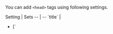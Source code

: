 
You can add `<head>` tags using following settings.

<TableStyle>
Setting | Sets
-- | --
<Link href="/title">`title`</Link> | <ul><li>[`<title>`](https://developer.mozilla.org/en-US/docs/Web/HTML/Element/title)</li> <li>[`<meta property="og:title">`](https://ogp.me/#metadata:~:text=every%20page%20are%3A-,og%3Atitle,-%2D%20The%20title%20of)</li></ul>
<Link href="/description">`description`</Link> | <ul><li>[`<meta name="description">`](https://moz.com/learn/seo/meta-description)</li> <li>[`<meta property="og:description">`](https://ogp.me/#optional:~:text=accompany%20this%20object.-,og%3Adescription,-%2D%20A%20one%20to)</li></ul>
<Link href="/image">`image`</Link> | <ul> <li>[`<meta property="og:image">`](https://ahrefs.com/blog/open-graph-meta-tags/#:~:text=8%20simple%20steps.%22%20/%3E-,%3Cmeta%20property%3D%22og%3Aimage%22,-content%3D%22https%3A//ahrefs) (preview image upon URL sharing)</li> <li>[`<meta name="twitter:card" content="summary_large_image">`](https://ogp.me/#optional:~:text=accompany%20this%20object.-,og%3Adescription,-%2D%20A%20one%20to)</li></ul>
<Link href="/viewport">`viewport`</Link> | <ul><li>[`<meta name="viewport">`](https://developer.mozilla.org/en-US/docs/Web/HTML/Viewport_meta_tag)</li></ul>
<Link href="/Head-setting">`Head`</Link> | Other `<head>` tags such as: <ul> <li>[`<link rel="icon">`](https://developer.mozilla.org/en-US/docs/Web/HTML/Element/link) (favicon)</li> <li>[`<link rel="apple-touch-icon">`](https://stackoverflow.com/questions/20440512/why-use-link-rel-apple-touch-icon-image-src/20440627#20440627) (mobile icon)</li> <li>[`<script>`](https://developer.mozilla.org/en-US/docs/Web/HTML/Element/script)</li> <li>...</li> </ul>
</TableStyle>

> You can set these settings dynamically:
> - Inside your `+data` hook, by using the <Link href="/useConfig">`useConfig()` hook</Link>.
> - Inside your components, by using the <Link href="/useConfig#config-head">`<Config>` and `<Head>` components</Link>.

> See <Link href="/settings#html" /> for other HTML settings (most notably `bodyAttributes`, `htmlAttributes`, `lang`).

> These settings are provided by <UiFrameworkExtension name />. If you don't use <UiFrameworkExtension name /> then see <Link href="/head-manual" />.

> You can <Link href="#custom-settings">create your own custom settings</Link>.


## Defaults

You can set defaults (that pages can override).

```js
// pages/+config.js

import image from './previewImage.jpg'

export default {
  // Default <title>
  title: 'Awesome Rockets',
  // Default <meta name="description">
  description: 'We deliver payload to space',
  // Default <meta property="og:image">
  image
}
```

## Page-specific

You can set values for one page or a group of pages (potentially overriding defaults).

```js
// pages/starship/+config.js

export default {
  title: 'Rocket: Starship',
  description: 'The Starship is the largest rocket ever built.'
}
```

> See: <Link href="/config#inheritance"/>


## `Head` setting

For other `<head>` tags, you can use the `Head` setting:

```jsx
// pages/+Head.jsx or
// pages/+Head.vue

import favicon from './favicon.svg'

// Applies to all pages (cannot be overriden)
export function Head() {
  // All pages share the same favicon
  return <>
    <link rel="icon" href={favicon} type="image/svg+xml">
  </>
}
```

> Unlike `title`/`description`/`image`, the `Head` setting is cumulative which means that `pages/+Head.js` cannot be overriden, see <Link href="/Head#cumulative"></Link>.


## Data

You can set `<head>` tags based on <Link href="/data-fetching">fetched data</Link>:

```js
// pages/rocket/starship/+data.js

export async function data() {
  const data = await sql.run(
    'SELECT { title, description } FROM rockets WHERE name = "starship";'
  )
  return data
}
```
```ts
// pages/rocket/starship/+title.ts

import type { PageContext } from 'vike/types'
import type { Data } from './+data'

// Overrides the default <title>
export default (pageContext: PageContext<Data>) => pageContext.data.title
```

You can define the logic once and apply it to all pages:

```js
// pages/+title.js

// Applies to all pages: if a page fetches data and data.title is defined then
// use it to set the page's title.
export default (pageContext) => pageContext.data?.title || 'Some Default Title'
```

You can use:
- <Link href="/useData">`useData()`</Link> and <Link href="/usePageContext">`usePageContext()`</Link> inside the `+Head` setting, see <Link href="/Head#using-data" />.
- <Link href="/useConfig">The `useConfig()` hook</Link> to set `<head>` tags inside your `+data` hook (or any Vike hook).
- <Link href="/useConfig#config-head">The `<Config>` and `<Head>` components</Link> to set `<head>` tags inside your components.
  > The `<Config>` and `<Head>` components are particularly relevant when using integrations that enable data-fetching components, such as [`vike-react-query`](https://github.com/vikejs/vike-react/tree/main/packages/vike-react-query#readme) and [`vike-react-apollo`](https://github.com/vikejs/vike-react/tree/main/packages/vike-react-apollo#readme).

> The settings `description` and `image` can also access the <Link href="/pageContext">`pageContext`</Link> like this.


## Custom settings

You can create your own custom settings.

For example, let's create a new setting `dynamicFavicon` that allows different favicons to be set for different pages.

### Setting creation

```js
// pages/+config.js

export default {
  meta: {
    dynamicFavicon: {
      env: { server: true, client: true }
    }
  }
}
```
> See: <Link href="/meta" />

```js
// pages/+Head.jsx

import { usePageContext } from 'vike-react/usePageContext' // or vike-vue / vike-solid

export default () => {
  const pageContext = usePageContext()
  const { dynamicFavicon } = pageContext.config
  return <>
    { dynamicFavicon && <link rel="icon" href={dynamicFavicon}> }
  <>
}
```
```js
// pages/+onAfterRenderClient.js

export default (pageContext) => {
  if (!pageContext.isHydration) {
    const { dynamicFavicon } = pageContext.config
    updateFavicon(dynamicFavicon)
  }
}

// https://stackoverflow.com/questions/260857/changing-website-favicon-dynamically
function updateFavicon(dynamicFavicon) {
  let link = document.querySelector("link[rel~='icon']")
  if (!dynamicFavicon) {
    if (link) document.head.removeChild(link)
    return
  }
  if (!link) {
    link = document.createElement('link')
    link.rel = 'icon'
    document.head.appendChild(link)
  }
  link.href = dynamicFavicon
}
```

For TypeScript users:

```ts
// pages/+config.js

declare global {
  namespace Vike {
    interface Config {
      dynamicFavicon?: string
    }
  }
}
```

> See: <Link href="/meta#typescript" />

### Setting usage

```js
// pages/+config.js

import favicon from './favicon.svg'

export {
  // Default favicon
  dynamicFavicon: favicon
}
```

```js
// pages/premium-members/+config.js

import favicon from './favicon.svg'

export {
  // Favicon for /premium-members
  dynamicFavicon: favicon
}
```

## Internationalization

Example of internationalizing (i18n) `<head>` tags:

```jsx
// pages/+Head.js
// Environment: server

export { Head }

import { usePageContext } from 'vike-react/usePageContext' // or 'vike-vue' / 'vike-solid'

function Head() {
  const pageContext = usePageContext()
  const description = pageContext.locale === 'de-DE' ?
    'Wir liefern zum Weltall.' :
    'We deliver payload to space.'
  return <>
    <meta name="description" content={description}>
  </>
}
```
```js
// pages/+title.js
// Environment: server, client

export function title(pageContext) {
  const title = pageContext.locale === 'de-DE' ?
    'AwesomeRockets | Das Weltall Unternehmen' :
    'AwesomeRockets | The space company'
  return title
}
```

See also:
 - <Link href="/i18n" />
 - <Link href="/usePageContext" />


## Markdown

See <Link href="/markdown#metadata" />.


## See also

- [Blog post "My current HTML boilerplate" showcasing and explaing a common boilerplate](https://www.matuzo.at/blog/html-boilerplate/)
- <Link href="/settings#html" doNotInferSectionTitle />
